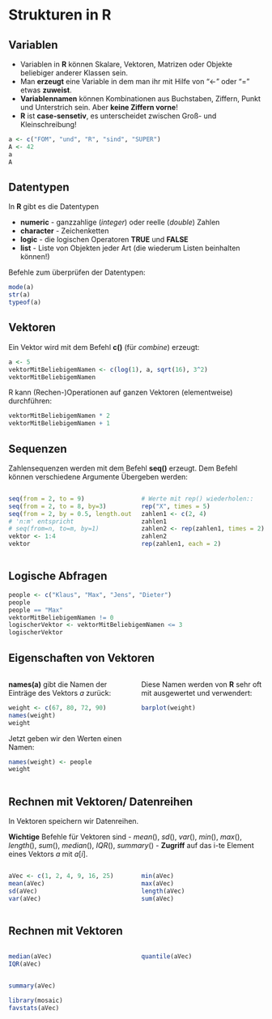# Strukturen in R

##  Variablen

- Variablen in **R** können Skalare, Vektoren, Matrizen oder Objekte beliebiger anderer Klassen sein.
- Man **erzeugt** eine Variable in dem man ihr mit Hilfe von "<-" oder "=" etwas **zuweist**.
- **Variablennamen** können Kombinationen aus Buchstaben, Ziffern, Punkt und Unterstrich sein. Aber **keine Ziffern vorne**! 
- **R** ist **case-sensetiv**, es unterscheidet zwischen Groß- und Kleinschreibung!

```r
a <- c("FOM", "und", "R", "sind", "SUPER")
A <- 42
a
A
```

## Datentypen

In **R** gibt es die Datentypen

- **numeric** - ganzzahlige (*integer*) oder reelle (*double*) Zahlen
- **character** - Zeichenketten
- **logic** - die logischen Operatoren **TRUE** und **FALSE**
- **list** - Liste von Objekten jeder Art (die wiederum Listen beinhalten können!)
    
Befehle zum überprüfen der Datentypen:

```r
mode(a)
str(a)
typeof(a)
```


## Vektoren

Ein Vektor wird mit dem Befehl **c()** (für *combine*) erzeugt:

```r
a <- 5
vektorMitBeliebigemNamen <- c(log(1), a, sqrt(16), 3^2)
vektorMitBeliebigemNamen
```

R kann (Rechen-)Operationen auf ganzen Vektoren (elementweise) durchführen:

```r
vektorMitBeliebigemNamen * 2
vektorMitBeliebigemNamen + 1
```


## Sequenzen

Zahlensequenzen werden mit dem Befehl **seq()** erzeugt. Dem Befehl können verschiedene Argumente Übergeben werden:

:::::::::::::: {.columns}
::: {.column width="49%"}
```r
seq(from = 2, to = 9)
seq(from = 2, to = 8, by=3)
seq(from = 2, by = 0.5, length.out = 8)
# 'n:m' entspricht 
# seq(from=n, to=m, by=1)
vektor <- 1:4 
vektor
```
:::
::: {.column width="49%"}
```r
# Werte mit rep() wiederholen::
rep("X", times = 5)
zahlen1 <- c(2, 4)
zahlen1
zahlen2 <- rep(zahlen1, times = 2)
zahlen2
rep(zahlen1, each = 2)
```
:::
::::::::::::::
## Logische Abfragen

```r
people <- c("Klaus", "Max", "Jens", "Dieter")
people
people == "Max"
vektorMitBeliebigemNamen != 0
logischerVektor <- vektorMitBeliebigemNamen <= 3
logischerVektor
```

## Eigenschaften von Vektoren

:::::::::::::: {.columns} 
::: {.column width="49%"}

**names(a)** gibt die Namen der Einträge des Vektors $a$ zurück:

```r
weight <- c(67, 80, 72, 90)
names(weight)
weight
```
Jetzt geben wir den Werten einen Namen:
```r
names(weight) <- people
weight
```
:::
::: {.column width="49%"}

Diese Namen werden von **R** sehr oft mit ausgewertet und verwendert:

```r
barplot(weight)
```

:::
::::::::::::::

## Rechnen mit Vektoren/ Datenreihen

In Vektoren speichern wir Datenreihen.

**Wichtige** Befehle für Vektoren  sind 
- $mean()$, $sd()$, $var()$, $min()$, $max()$, $length()$, $sum()$, $median()$, $IQR()$, $summary()$
- **Zugriff** auf das i-te Element eines Vektors $a$ mit $a[i]$.

:::::::::::::: {.columns} 
::: {.column width="49%"}

```r
aVec <- c(1, 2, 4, 9, 16, 25) 
mean(aVec)
sd(aVec)
var(aVec)
```

:::
::: {.column width="49%"}

```r
min(aVec)
max(aVec)
length(aVec)
sum(aVec)
```

:::
::::::::::::::

## Rechnen mit Vektoren

:::::::::::::: {.columns} 
::: {.column width="49%"}

```r
median(aVec)
IQR(aVec)
```

:::
::: {.column width="49%"}

```r
quantile(aVec)
```

:::
::::::::::::::

```r
summary(aVec)
```

```r
library(mosaic)
favstats(aVec)
```
